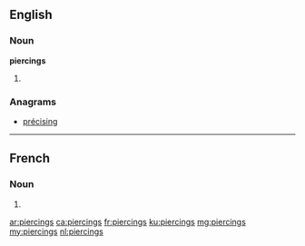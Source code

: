 ==English==

===Noun===
'''piercings'''

# {{plural of|piercing}}

===Anagrams===
* [[précising#English|précising]]

----

==French==

===Noun===
{{head|fr|g=m-p}}

# {{plural of|piercing|lang=fr}}

[[ar:piercings]]
[[ca:piercings]]
[[fr:piercings]]
[[ku:piercings]]
[[mg:piercings]]
[[my:piercings]]
[[nl:piercings]]
